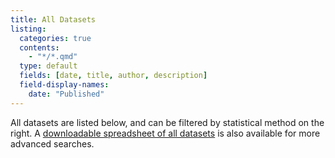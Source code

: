 ```yaml
---
title: All Datasets
listing:
  categories: true
  contents:
    - "*/*.qmd"
  type: default
  fields: [date, title, author, description]
  field-display-names:
    date: "Published"
---
```


All datasets are listed below, and can be filtered by statistical method on the
right. A [downloadable spreadsheet of all datasets](cmu-statds-datasets.csv) is
also available for more advanced searches.
